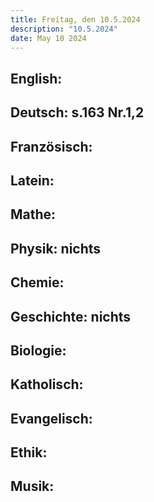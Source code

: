 ```yaml
---
title: Freitag, den 10.5.2024
description: "10.5.2024"
date: May 10 2024
---
```


## English: 
## Deutsch: s.163 Nr.1,2
## Französisch: 
## Latein: 
## Mathe: 
## Physik: nichts
## Chemie: 
## Geschichte: nichts
## Biologie: 
## Katholisch: 
## Evangelisch: 
## Ethik: 
## Musik: 